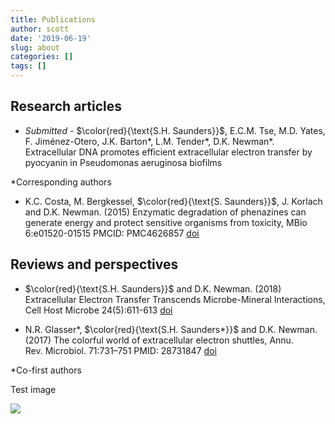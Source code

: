 ```yaml
---
title: Publications
author: scott
date: '2019-06-19'
slug: about
categories: []
tags: []
---
```


## Research articles

* *Submitted - * $\color{red}{\text{S.H. Saunders}}$, E.C.M. Tse, M.D. Yates, F. Jiménez-Otero, J.K. Barton\*, L.M. Tender\*, D.K. Newman\*. Extracellular DNA promotes efficient extracellular electron transfer by pyocyanin in Pseudomonas aeruginosa biofilms

*Corresponding authors

* K.C. Costa, M. Bergkessel, $\color{red}{\text{S. Saunders}}$, J. Korlach and D.K. Newman. (2015) Enzymatic degradation of phenazines can generate energy and protect sensitive organisms from toxicity, MBio 6:e01520-01515 PMCID: PMC4626857 [doi](http://dx.doi.org/10.1128/mBio.01520-15)

## Reviews and perspectives

* $\color{red}{\text{S.H. Saunders}}$ and D.K. Newman. (2018) Extracellular Electron Transfer Transcends Microbe-Mineral Interactions, Cell Host Microbe 24(5):611-613 [doi](https://doi.org/10.1016/j.chom.2018.10.018)

* N.R. Glasser\*, $\color{red}{\text{S.H. Saunders*}}$ and D.K. Newman. (2017) The colorful world of extracellular electron shuttles, Annu. Rev. Microbiol. 71:731–751 PMID: 28731847 [doi](https://doi.org/10.1146/annurev-micro-090816-093913)

*Co-first authors

Test image

![](/about_files/wt_biofilm_membrane_1_06b.png)

